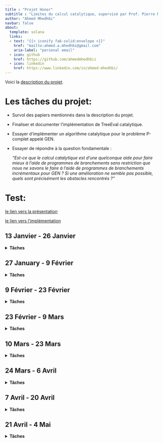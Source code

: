 ```yaml
---
title : "Projet Honor"
subtitle : "Limites du calcul catalytique, supervisé par Prof. Pierre McKenzie"
author: "Ahmed Mhedhbi"
navbar: false
about:
  template: solana
  links:
  - text: "{{< iconify fa6-solid:envelope >}}"
    href: "mailto:ahmed.a.mhedhbi@gmail.com"
    aria-label: "personal email"
  - icon: github
    href: https://github.com/ahmedmhedhbii
  - icon: linkedin
    href: https://www.linkedin.com/in/ahmed-mhedhbi/
---
```

Voici la [description du projet](assests/files/HonorA2025.pdf).

# Les tâches du projet:
- Survol des papiers mentionnés dans la description du projet.
- Finaliser et documenter l'implémentation de TreeEval catalytique.
- Essayer d'implémenter un algorithme catalytique pour le problème P-complet appelé GEN.
- Essayer de répondre à la question fondamentale :

  _"Est-ce que le calcul catalytique est d’une quelconque aide pour faire mieux à l’aide de programmes de branchements sans restriction que nous ne savons le faire à l’aide de programmes de branchements incrémentaux pour GEN ? Si une amélioration ne semble pas possible, quels sont précisément les obstacles rencontrés ?"_

# Test:
[le lien vers la présentation](slides.qmd)

[le lien vers l'implémentation](treeEval.qmd)



## 13 Janvier - 26 Janvier
<details>
<summary><strong>Tâches</strong></summary>

i. Lire les papiers [BCK+14] et [M23] ("Reuse Space" par Mertz).

</details>

## 27 January - 9 Février
<details>
<summary><strong>Tâches</strong></summary>

i. Relire [BCK+14] et faire les exercices de [M23].
ii. Lire [CM24]
iii. Faire le circuit Pour GEN.

</details>


## 9 Février - 23 Février
<details>
<summary><strong>Tâches</strong></summary>

i. Rédiger un document détaillé pour le circuit destiné à GEN, en démontrant aussi que le problème est P-complet (comme un exercice).
ii. Réaliser une rétro-ingénierie de TreeEval afin d'appliquer ses méthodes sur GEN.
iii. Lire Modern C par Jens Gustedt (3ème édition) pour refaire l'implémentation de TreeEval catalytique en C.

</details>


## 23 Février - 9 Mars
<details>
<summary><strong>Tâches</strong></summary>
i. Lire le papier d'Oded Goldreich, `` On the Cook-Mertz Tree Evaluation Procedure".
ii. Revoir le plan et opter finalement pour une implémentation en C++ (sinon le code serait difficile à manipuler pour les corps algèbriques).

</details>

## 10 Mars - 23 Mars
<details>
<summary><strong>Tâches</strong></summary>
i. Étudier le papier d'Oded Goldreich, "Solving Tree Evaluation in $\cal{o}(\log n \cdot log log n)$ Space" (ce qui ne semble pas vraiment utile pour le projet après tout).
ii. essayer de rafiner l'implementation l'algo de TreeEval en python.
</details>

## 24 Mars - 6 Avril
<details>
<summary><strong>Tâches</strong></summary>
i. Faire une passe le papier "Simulating Time With Square-Root Space*" (à finir la semaine prochaine).
ii. Finaliser l'implémentation de l'algorithme TreeEval en C++ (qui est déjà terminée et fonctionne comme prévu).
iii. S'approcher d'une solution pour GEN, qui pourrait être pertinente (par contre, il me manque un petit détail qui peut être aussi un grand détail).
</details>

## 7 Avril - 20 Avril
<details>
<summary><strong>Tâches</strong></summary>
**N/A.**
</details>

## 21 Avril - 4 Mai
<details>
<summary><strong>Tâches</strong></summary>
**N/A.**
</details>
